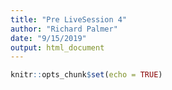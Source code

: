 ```yaml
---
title: "Pre LiveSession 4"
author: "Richard Palmer"
date: "9/15/2019"
output: html_document
---
```


```r
knitr::opts_chunk$set(echo = TRUE)
```

